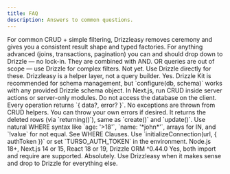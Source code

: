 ```yaml
---
title: FAQ
description: Answers to common questions.
---
```



<Accordions type="single">
  <Accordion title="Why Drizzleasy over using Drizzle directly?">
    For common CRUD + simple filtering, Drizzleasy removes ceremony and gives you a consistent result shape and typed factories.
    For anything advanced (joins, transactions, pagination) you can and should drop down to Drizzle — no lock-in.
  </Accordion>
  <Accordion title="How are multiple .where() calls combined?">
    They are combined with AND. OR queries are out of scope — use Drizzle for complex filters.
  </Accordion>
  <Accordion title="Does Drizzleasy support pagination, sorting, joins, and transactions?">
    Not yet. Use Drizzle directly for these. Drizzleasy is a helper layer, not a query builder.
  </Accordion>
  <Accordion title="Does Drizzleasy work without Drizzle Kit?">
Yes. Drizzle Kit is recommended for schema management, but `configure(db, schema)` works with any provided Drizzle schema object.
  </Accordion>
  <Accordion title="Where should I run CRUD code?">
    In Next.js, run CRUD inside server actions or server-only modules. Do not access the database on the client.
  </Accordion>
  <Accordion title="How are errors returned?">
Every operation returns `{ data?, error? }`. No exceptions are thrown from CRUD helpers. You can throw your own errors if desired.
  </Accordion>
  <Accordion title="What does destroy() return?">
It returns the deleted rows (via `returning()`), same as `create()` and `update()`.
  </Accordion>
  <Accordion title="How do I filter records?">
Use natural WHERE syntax like `age: '>18'`, `name: '*john*'`, arrays for IN, and `!value` for not equal. See WHERE Clauses.
  </Accordion>
  <Accordion title="How do I connect to Turso?">
Use `initializeConnection(url, { authToken })` or set `TURSO_AUTH_TOKEN` in the environment.
  </Accordion>
  <Accordion title="What versions are supported?">
    Node.js 18+, Next.js 14 or 15, React 18 or 19, Drizzle ORM ^0.44.0
  </Accordion>
  <Accordion title="Does it work with ESM and CJS?">
    Yes, both import and require are supported.
  </Accordion>
  <Accordion title="Can I mix Drizzleasy with raw Drizzle queries?">
    Absolutely. Use Drizzleasy when it makes sense and drop to Drizzle for everything else.
  </Accordion>
</Accordions>
